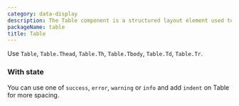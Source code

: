 ```yaml
---
category: data-display
description: The Table component is a structured layout element used to display data in rows and columns. It provides a clear and organized way to present large amounts of information, supporting features like sorting, filtering, and pagination. This component is essential for applications that require the display of tabular data, enhancing readability and usability.
packageName: table
title: Table
---
```


Use `Table`, `Table.Thead`, `Table.Th`, `Table.Tbody`, `Table.Td`, `Table.Tr`.

### With state

You can use one of `success`, `error`, `warning` or `info` and add `indent` on Table for more spacing.

<div data-playground="states.tsx" data-component="Table"></div>
